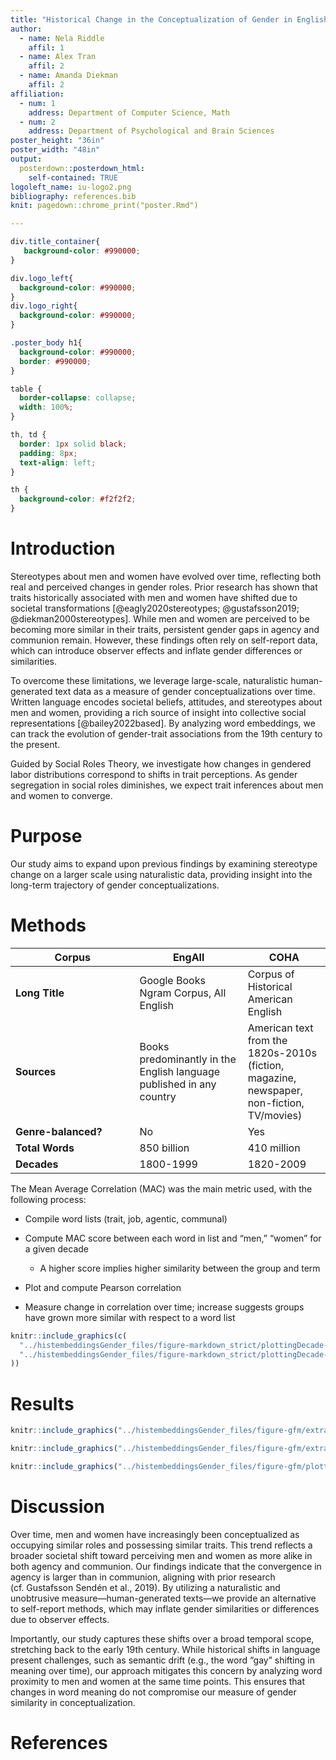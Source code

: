 ```yaml
---
title: "Historical Change in the Conceptualization of Gender in English Human-Generated Texts"
author:
  - name: Nela Riddle
    affil: 1
  - name: Alex Tran
    affil: 2
  - name: Amanda Diekman
    affil: 2
affiliation:
  - num: 1
    address: Department of Computer Science, Math
  - num: 2
    address: Department of Psychological and Brain Sciences
poster_height: "36in"
poster_width: "48in"
output: 
  posterdown::posterdown_html:
    self-contained: TRUE
logoleft_name: iu-logo2.png
bibliography: references.bib
knit: pagedown::chrome_print("poster.Rmd")

---
```


```css
div.title_container{
   background-color: #990000;
}

div.logo_left{
  background-color: #990000;
}
div.logo_right{
  background-color: #990000;
}

.poster_body h1{
  background-color: #990000;
  border: #990000;
}

table {
  border-collapse: collapse;
  width: 100%;
}

th, td {
  border: 1px solid black;
  padding: 8px;
  text-align: left;
}

th {
  background-color: #f2f2f2;
}
```

# Introduction
Stereotypes about men and women have evolved over time, reflecting both real and perceived changes in gender roles. Prior research has shown that traits historically associated with men and women have shifted due to societal transformations [@eagly2020stereotypes; @gustafsson2019; @diekman2000stereotypes]. While men and women are perceived to be becoming more similar in their traits, persistent gender gaps in agency and communion remain. However, these findings often rely on self-report data, which can introduce observer effects and inflate gender differences or similarities.

To overcome these limitations, we leverage large-scale, naturalistic human-generated text data as a measure of gender conceptualizations over time. Written language encodes societal beliefs, attitudes, and stereotypes about men and women, providing a rich source of insight into collective social representations [@bailey2022based]. By analyzing word embeddings, we can track the evolution of gender-trait associations from the 19th century to the present.

Guided by Social Roles Theory, we investigate how changes in gendered labor distributions correspond to shifts in trait perceptions. As gender segregation in social roles diminishes, we expect trait inferences about men and women to converge.

# Purpose
Our study aims to expand upon previous findings by examining stereotype change on a larger scale using naturalistic data, providing insight into the long-term trajectory of gender conceptualizations.

# Methods
| Corpus  | EngAll | COHA |
|---------|--------|------|
| **Long Title** | Google Books Ngram Corpus, All English | Corpus of Historical American English |
| **Sources** | Books predominantly in the English language published in any country | American text from the 1820s-2010s (fiction, magazine, newspaper, non-fiction, TV/movies) |
| **Genre-balanced?** | No | Yes |
| **Total Words** | 850 billion | 410 million |
| **Decades** | 1800-1999 | 1820-2009 |

The Mean Average Correlation (MAC) was the main metric used, with the following process: 

* Compile word lists (trait, job, agentic, communal)

* Compute MAC score between each word in list and "men," "women" for a given decade

    * A higher score implies higher similarity between the group and term

* Plot and compute Pearson correlation

* Measure change in correlation over time; increase suggests groups have grown more similar with respect to a word list


```r

knitr::include_graphics(c(
  "../histembeddingsGender_files/figure-markdown_strict/plottingDecade-1.png",
  "../histembeddingsGender_files/figure-markdown_strict/plottingDecade-2.png"
))
```

# Results
```r
knitr::include_graphics("../histembeddingsGender_files/figure-gfm/extraStuff-1.png")
```


```r
knitr::include_graphics("../histembeddingsGender_files/figure-gfm/extraStuff-2.png")
```

```r
knitr::include_graphics("../histembeddingsGender_files/figure-gfm/plottingTsMenWomenAverages-1.png")
```

# Discussion
Over time, men and women have increasingly been conceptualized as occupying similar roles and possessing similar traits. This trend reflects a broader societal shift toward perceiving men and women as more alike in both agency and communion. Our findings indicate that the convergence in agency is larger than in communion, aligning with prior research (cf. Gustafsson Sendén et al., 2019). By utilizing a naturalistic and unobtrusive measure—human-generated texts—we provide an alternative to self-report methods, which may inflate gender similarities or differences due to observer effects.

Importantly, our study captures these shifts over a broad temporal scope, stretching back to the early 19th century. While historical shifts in language present challenges, such as semantic drift (e.g., the word “gay” shifting in meaning over time), our approach mitigates this concern by analyzing word proximity to men and women at the same time points. This ensures that changes in word meaning do not compromise our measure of gender similarity in conceptualization.

# References
